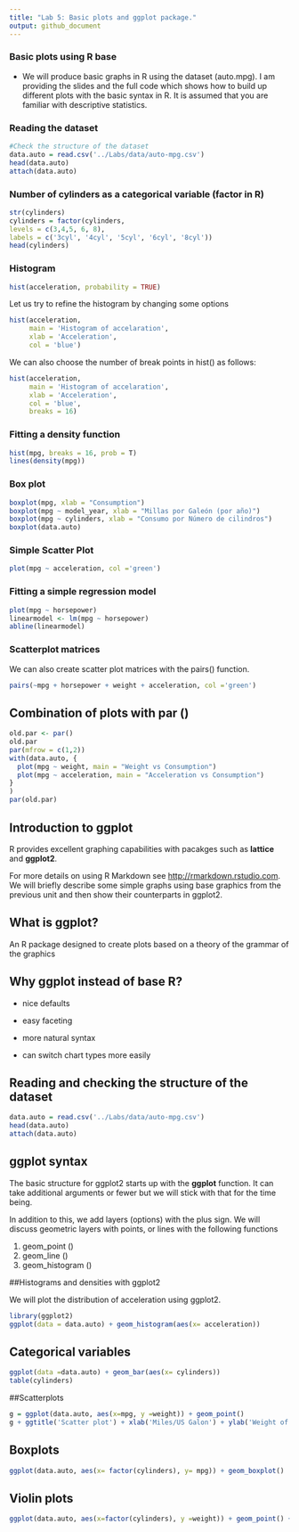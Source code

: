 ```yaml
---
title: "Lab 5: Basic plots and ggplot package."
output: github_document
---
```


### Basic plots using R base

- We will produce basic graphs in R using the dataset (auto.mpg). I am providing the slides and the full code which shows how to build up different plots with the basic syntax in R. It is assumed that you are familiar with descriptive statistics.


### Reading the dataset

```r
#Check the structure of the dataset
data.auto = read.csv('../Labs/data/auto-mpg.csv')
head(data.auto)
attach(data.auto)
```

### Number of cylinders as a categorical variable (factor in R)

```r
str(cylinders)
cylinders = factor(cylinders,
levels = c(3,4,5, 6, 8),
labels = c('3cyl', '4cyl', '5cyl', '6cyl', '8cyl'))
head(cylinders)
```


### Histogram

```r
hist(acceleration, probability = TRUE)
```

Let us try to refine the histogram by changing some options

```r
hist(acceleration, 
     main = 'Histogram of accelaration',
     xlab = 'Acceleration',
     col = 'blue')
```

We can also choose the number of break points in hist() as follows:


```r
hist(acceleration, 
     main = 'Histogram of accelaration',
     xlab = 'Acceleration',
     col = 'blue',
     breaks = 16)
```


### Fitting a density function

```r
hist(mpg, breaks = 16, prob = T)
lines(density(mpg))
```




###  Box plot
```r
boxplot(mpg, xlab = "Consumption")
boxplot(mpg ~ model_year, xlab = "Millas por Galeón (por año)")
boxplot(mpg ~ cylinders, xlab = "Consumo por Número de cilindros")
boxplot(data.auto)
```

### Simple Scatter Plot

```r
plot(mpg ~ acceleration, col ='green')
```

### Fitting a simple regression model

```r
plot(mpg ~ horsepower)
linearmodel <- lm(mpg ~ horsepower)
abline(linearmodel)
```

### Scatterplot matrices

We can also create scatter plot matrices with the pairs() function.

```r
pairs(~mpg + horsepower + weight + acceleration, col ='green')
```

## Combination of plots with par ()

```r
old.par <- par()
old.par
par(mfrow = c(1,2))
with(data.auto, {
  plot(mpg ~ weight, main = "Weight vs Consumption")
  plot(mpg ~ acceleration, main = "Acceleration vs Consumption")
}
)
par(old.par)
```





## Introduction to ggplot

R provides excellent graphing capabilities with pacakges such as **lattice** and **ggplot2**.

For more details on using R Markdown see <http://rmarkdown.rstudio.com>. We will briefly describe some simple graphs using base graphics from the previous unit and then show their counterparts in ggplot2.


## What is ggplot?

An R package designed to create plots based on a theory of the grammar of the graphics

## Why ggplot instead of base R?

* nice defaults

* easy faceting

* more natural syntax

* can switch chart types more easily

## Reading and checking the structure of the dataset

```r
data.auto = read.csv('../Labs/data/auto-mpg.csv')
head(data.auto)
attach(data.auto)
```

## ggplot syntax

The basic structure for ggplot2 starts up with the **ggplot** function. It can take additional arguments or fewer but we will stick with that for the time being.

In addition to this, we add layers (options) with the plus sign. We will discuss geometric layers with points, or lines with the following functions

1. geom_point ()
2. geom_line ()
3. geom_histogram ()


##Histograms and densities with ggplot2

We will plot the distribution of acceleration using ggplot2.

```r
library(ggplot2)
ggplot(data = data.auto) + geom_histogram(aes(x= acceleration))
```


## Categorical variables

```r
ggplot(data =data.auto) + geom_bar(aes(x= cylinders))
table(cylinders)
```

##Scatterplots

```r
g = ggplot(data.auto, aes(x=mpg, y =weight)) + geom_point()
g + ggtitle('Scatter plot') + xlab('Miles/US Galon') + ylab('Weight of the vehicle per 1000lbs')
```


## Boxplots
```r
ggplot(data.auto, aes(x= factor(cylinders), y= mpg)) + geom_boxplot()
```

## Violin plots
```r
ggplot(data.auto, aes(x=factor(cylinders), y =weight)) + geom_point() + geom_violin()
```
